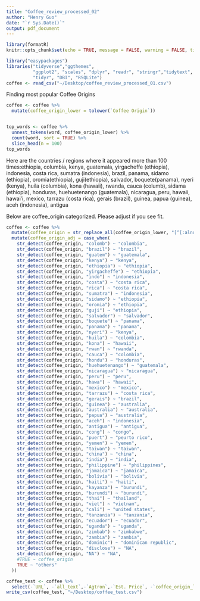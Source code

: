 ```yaml
---
title: "Coffee_review_processed_02"
author: "Henry Guo"
date: "`r Sys.Date()`"
output: pdf_document
---
```


```r
library(formatR)
knitr::opts_chunk$set(echo = TRUE, message = FALSE, warning = FALSE, tidy.opts = list(width.cutoff = 300))
```

```r
library("easypackages")                                             
libraries("tidyverse","ggthemes",
          "ggplot2", "scales", "dplyr", "readr", "stringr","tidytext",
          "tidyr", "DBI", "RSQLite")
coffee <- read_csv("~/Desktop/coffee_review_processed_01.csv")
```

Finding most popular Coffee Origins
```r
coffee <- coffee %>%
  mutate(coffee_origin_lower = tolower(`Coffee Origin`))


top_words <- coffee %>%
  unnest_tokens(word, coffee_origin_lower) %>%
  count(word, sort = TRUE) %>%
  slice_head(n = 100)
top_words
```

Here are the countries / regions where it appeared more than 100 times:ethiopia, columbia, kenya, guatemala, yirgacheffe (ethiopia), indonesia, costa rica, sumatra (indonesia), brazil, panama, sidamo (ethiopia), oromia(ethiopia), guji(ethiopia), salvador, boquete(panama), nyeri (kenya), huila (columbia), kona (hawaii), rwanda, cauca (columb), sidama (ethiopia), honduras, huehuetenango (guatemala), nicaragua, peru, hawaii, hawai'i, mexico, tarrazu (costa rica), gerais (brazil), guinea, papua (guinea), aceh (indonesia), antigua

Below are coffee_origin categorized. Please adjust if you see fit.
```r
coffee <- coffee %>%
  mutate(coffee_origin = str_replace_all(coffee_origin_lower, "[^[:alnum:]]", "")) %>% 
  mutate(coffee_origin_adj = case_when(
    str_detect(coffee_origin, "colomb") ~ "colombia",
    str_detect(coffee_origin, "brazil") ~ "brazil",
    str_detect(coffee_origin, "guatem") ~ "guatemala",
    str_detect(coffee_origin, "kenya") ~ "kenya",
    str_detect(coffee_origin, "ethiopia") ~ "ethiopia",
    str_detect(coffee_origin, "yirgacheffe") ~ "ethiopia",
    str_detect(coffee_origin, "indo") ~ "indonesia",
    str_detect(coffee_origin, "costa") ~ "costa rica",
    str_detect(coffee_origin, "rica") ~ "costa rica",
    str_detect(coffee_origin, "sumatra") ~ "indonesia",
    str_detect(coffee_origin, "sidamo") ~ "ethiopia",
    str_detect(coffee_origin, "oromia") ~ "ethiopia",
    str_detect(coffee_origin, "guji") ~ "ethiopia",
    str_detect(coffee_origin, "salvador") ~ "salvador",
    str_detect(coffee_origin, "boquete") ~ "panama",
    str_detect(coffee_origin, "panama") ~ "panama",
    str_detect(coffee_origin, "nyeri") ~ "kenya",
    str_detect(coffee_origin, "huila") ~ "colombia",
    str_detect(coffee_origin, "kona") ~ "hawaii",
    str_detect(coffee_origin, "rwan") ~ "rwanda",
    str_detect(coffee_origin, "cauca") ~ "colombia",
    str_detect(coffee_origin, "hondu") ~ "honduras",
    str_detect(coffee_origin, "huehuetenango") ~ "guatemala",
    str_detect(coffee_origin, "nicaragua") ~ "nicaragua",
    str_detect(coffee_origin, "peru") ~ "peru",
    str_detect(coffee_origin, "hawa") ~ "hawaii",
    str_detect(coffee_origin, "mexico") ~ "mexico",
    str_detect(coffee_origin, "tarrazu") ~ "costa rica",
    str_detect(coffee_origin, "gerais") ~ "brazil",
    str_detect(coffee_origin, "guinea") ~ "australia",
    str_detect(coffee_origin, "australia") ~ "australia",
    str_detect(coffee_origin, "papua") ~ "australia",
    str_detect(coffee_origin, "aceh") ~ "indonesia",
    str_detect(coffee_origin, "antigua") ~ "antigua",
    str_detect(coffee_origin, "cong") ~ "congo",
    str_detect(coffee_origin, "puert") ~ "peurto rico",
    str_detect(coffee_origin, "yemen") ~ "yemen",
    str_detect(coffee_origin, "taiwan") ~ "taiwan",
    str_detect(coffee_origin, "china") ~ "china",
    str_detect(coffee_origin, "india") ~ "india",
    str_detect(coffee_origin, "philippine") ~ "philippines",
    str_detect(coffee_origin, "jamaica") ~ "jamaica",
    str_detect(coffee_origin, "bolivia") ~ "bolivia",
    str_detect(coffee_origin, "haiti") ~ "haiti",
    str_detect(coffee_origin, "kayanza") ~ "burundi",
    str_detect(coffee_origin, "burundi") ~ "burundi",
    str_detect(coffee_origin, "thai") ~ "thailand",
    str_detect(coffee_origin, "viet") ~ "vietnam",
    str_detect(coffee_origin, "cali") ~ "united states",
    str_detect(coffee_origin, "tanzania") ~ "tanzania",
    str_detect(coffee_origin, "ecuador") ~ "ecuador",
    str_detect(coffee_origin, "uganda") ~ "uganda",
    str_detect(coffee_origin, "zimbab") ~ "zimbabwe",
    str_detect(coffee_origin, "zambia") ~ "zambia",
    str_detect(coffee_origin, "dominic") ~ "dominican republic",
    str_detect(coffee_origin, "disclose") ~ "NA",
    str_detect(coffee_origin, "NA") ~ "NA",
    #TRUE ~ coffee_origin
    TRUE ~ "others"
  ))
```


```r
coffee_test <- coffee %>%
  select(-`URL`, -`all_text`,-`Agtron`,-`Est. Price`, -`coffee_origin_lower`,-`coffee_origin`,-`Est. Price`,)
write_csv(coffee_test, "~/Desktop/coffee_test.csv")
```